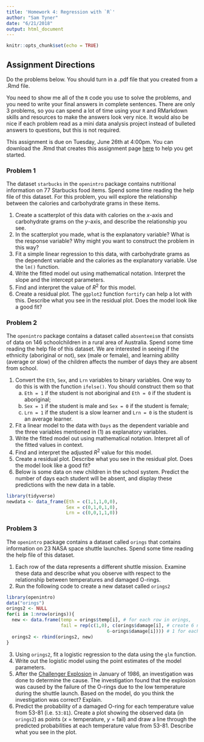 ```yaml
---
title: 'Homework 4: Regression with `R`'
author: "Sam Tyner"
date: "6/21/2018"
output: html_document
---
```


```r
knitr::opts_chunk$set(echo = TRUE)
```

## Assignment Directions

Do the problems below. You should turn in a .pdf file that you created from a .Rmd file. 

You need to show me all of the `R` code you use to solve the problems, and you need to write your final answers in complete sentences. There are only 3 problems, so you can spend a lot of time using your `R` and RMarkdown skills and resources to make the answers look very nice. It would also be nice if each problem read as a mini data analysis project instead of bulleted answers to questions, but this is not required. 

This assignment is due on Tuesday, June 26th at 4:00pm. You can download the .Rmd that creates this assignment page [here]() to help you get started. 

### Problem 1

The dataset `starbucks` in the `openintro` package contains nutritional information on 77 Starbucks food items. Spend some time reading the help file of this dataset. For this problem, you will explore the relationship between the calories and carbohydrate grams in these items. 

1. Create a scatterplot of this data with calories on the $x$-axis and carbohydrate grams on the $y$-axis, and describe the relationship you see.
2. In the scatterplot you made, what is the explanatory variable? What is the response variable? Why might you want to construct the problem in this way? 
3. Fit a simple linear regression to this data, with carbohydrate grams as the dependent variable and the calories as the explanatory variable. Use the `lm()` function. 
4. Write the fitted model out using mathematical notation. Interpret the slope and the intercept parameters. 
5. Find and interpret the value of $R^2$ for this model. 
5. Create a residual plot. The `ggplot2` function `fortify` can help a lot with this. Describe what you see in the residual plot. Does the model look like a good fit? 

### Problem 2

The `openintro` package contains a dataset called `absenteeism` that consists of data on 146 schoolchildren in a rural area of Australia. Spend some time reading the help file of this dataset. We are interested in seeing if the ethnicity (aboriginal or not), sex (male or female), and learning ability (average or slow) of the children affects the number of days they are absent from school. 

1. Convert the `Eth`, `Sex`, and `Lrn` variables to binary variables. One way to do this is with the function `ifelse()`. You should construct them so that
    a. `Eth = 1` if the student is not aboriginal and `Eth = 0` if the student is aboriginal;  
    b. `Sex = 1` if the student is male and `Sex = 0` if the student is female;
    c. `Lrn = 1` if the student is a slow learner and `Lrn = 0` is the student is an average learner. 
2. Fit a linear model to the data with `Days` as the dependent variable and the three variables mentioned in (1) as explanatory variables. 
3. Write the fitted model out using mathematical notation. Interpret all of the fitted values in context. 
4. Find and interpret the adjusted $R^2$ value for this model. 
5. Create a residual plot. Describe what you see in the residual plot. Does the model look like a good fit? 
6. Below is some data on new children in the school system. Predict the number of days each student will be absent, and display these predictions with the new data in a table. 
```r
library(tidyverse)
newdata <- data_frame(Eth = c(1,1,1,0,0),
                      Sex = c(0,1,0,1,0),
                      Lrn = c(0,0,1,1,0)) 
```

### Problem 3

The `openintro` package contains a dataset called `orings` that contains information on 23 NASA space shuttle launches. Spend some time reading the help file of this dataset.

1. Each row of the data represents a different shuttle mission. Examine these data and describe what you observe with respect to the relationship between temperatures and damaged O-rings.
2. Run the following code to create a new dataset called `orings2`
```r
library(openintro)
data("orings")
orings2 <- NULL
for(i in 1:nrow(orings)){
  new <- data.frame(temp = orings$temp[i], # for each row in orings,
                    fail = rep(c(1,0), c(orings$damage[i], # create 6 new rows:
                                     6-orings$damage[i]))) # 1 for each launch
  orings2 <- rbind(orings2, new)
}
```
3. Using `orings2`, fit a logistic regression to the data using the `glm` function. 
4. Write out the logistic model using the point estimates of the model parameters.
5. After the [Challenger Explosion](https://en.wikipedia.org/wiki/Space_Shuttle_Challenger_disaster) in January of 1986, an investigation was done to determine the cause. The investigation found that the explosion was caused by the failure of the O-rings due to the low temperature during the shuttle launch. Based on the model, do you think the investigation was correct? Explain.
6. Predict the probability of a damaged O-ring for each temperature value from 53-81 (i.e. `53:81`). Create a plot showing the observed data (in `orings2`) as points ($x$ = temperature, $y$ = fail) and draw a line through the predicted probabilities at each temperature value from 53-81. Describe what you see in the plot. 